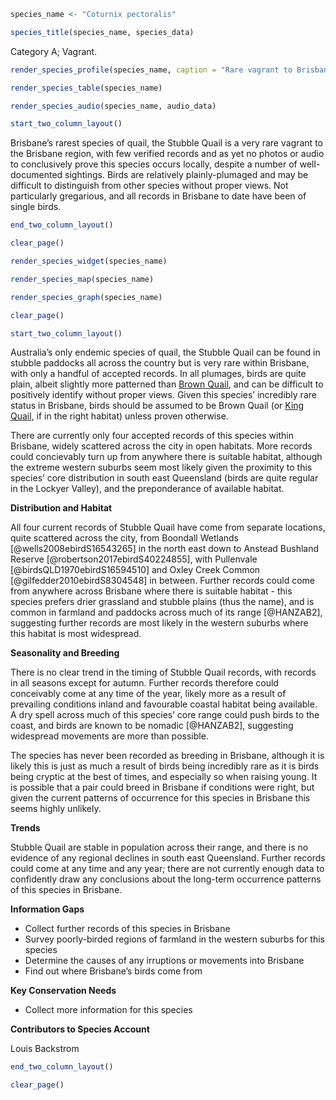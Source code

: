 ```r
species_name <- "Coturnix pectoralis"
```

```r
species_title(species_name, species_data)
```

Category A; Vagrant.

```r
render_species_profile(species_name, caption = "Rare vagrant to Brisbane region, few verified records and as yet no conclusive proof, although some very well-documented sightings. Not of conservation concern.")
```

```r
render_species_table(species_name)
```

```r
render_species_audio(species_name, audio_data)
```

```r
start_two_column_layout()
```

Brisbane's rarest species of quail, the Stubble Quail is a very rare vagrant to the Brisbane region, with few verified records and as yet no photos or audio to conclusively prove this species occurs locally, despite a number of well-documented sightings. Birds are relatively plainly-plumaged and may be difficult to distinguish from other species without proper views. Not particularly gregarious, and all records in Brisbane to date have been of single birds.

```r
end_two_column_layout()
```

```r
clear_page()
```

```r
render_species_widget(species_name)
```

```r
render_species_map(species_name)
```

```r
render_species_graph(species_name)
```

```r
clear_page()
```

```r
start_two_column_layout()
```

Australia's only endemic species of quail, the Stubble Quail can be found in stubble paddocks all across the country but is very rare within Brisbane, with only a handful of accepted records. In all plumages, birds are quite plain, albeit slightly more patterned than [Brown Quail](#brown-quail-synoicus-ypsilophorus), and can be difficult to positively identify without proper views. Given this species' incredibly rare status in Brisbane, birds should be assumed to be Brown Quail (or [King Quail](king-quail-synoicus-chinensis), if in the right habitat) unless proven otherwise.

There are currently only four accepted records of this species within Brisbane, widely scattered across the city in open habitats. More records could concievably turn up from anywhere there is suitable habitat, although the extreme western suburbs seem most likely given the proximity to this species' core distribution in south east Queensland (birds are quite regular in the Lockyer Valley), and the preponderance of available habitat.

**Distribution and Habitat**

All four current records of Stubble Quail have come from separate locations, quite scattered across the city, from Boondall Wetlands [@wells2008ebirdS16543265] in the north east down to Anstead Bushland Reserve [@robertson2017ebirdS40224855], with Pullenvale [@birdsQLD1970ebirdS16594510] and Oxley Creek Common [@gilfedder2010ebirdS8304548] in between. Further records could come from anywhere across Brisbane where there is suitable habitat - this species prefers drier grassland and stubble plains (thus the name), and is common in farmland and paddocks across much of its range [@HANZAB2], suggesting further records are most likely in the western suburbs where this habitat is most widespread.

**Seasonality and Breeding**

There is no clear trend in the timing of Stubble Quail records, with records in all seasons except for autumn. Further records therefore could conceivably come at any time of the year, likely more as a result of prevailing conditions inland and favourable coastal habitat being available. A dry spell across much of this species' core range could push birds to the coast, and birds are known to be nomadic [@HANZAB2], suggesting widespread movements are more than possible.

The species has never been recorded as breeding in Brisbane, although it is likely this is just as much a result of birds being incredibly rare as it is birds being cryptic at the best of times, and especially so when raising young. It is possible that a pair could breed in Brisbane if conditions were right, but given the current patterns of occurrence for this species in Brisbane this seems highly unlikely.

**Trends**

Stubble Quail are stable in population across their range, and there is no evidence of any regional declines in south east Queensland. Further records could come at any time and any year; there are not currently enough data to confidently draw any conclusions about the long-term occurrence patterns of this species in Brisbane.

**Information Gaps**

- Collect further records of this species in Brisbane
- Survey poorly-birded regions of farmland in the western suburbs for this species
- Determine the causes of any irruptions or movements into Brisbane
- Find out where Brisbane's birds come from

**Key Conservation Needs**

- Collect more information for this species

**Contributors to Species Account**

Louis Backstrom

```r
end_two_column_layout()
```

```r
clear_page()
```
